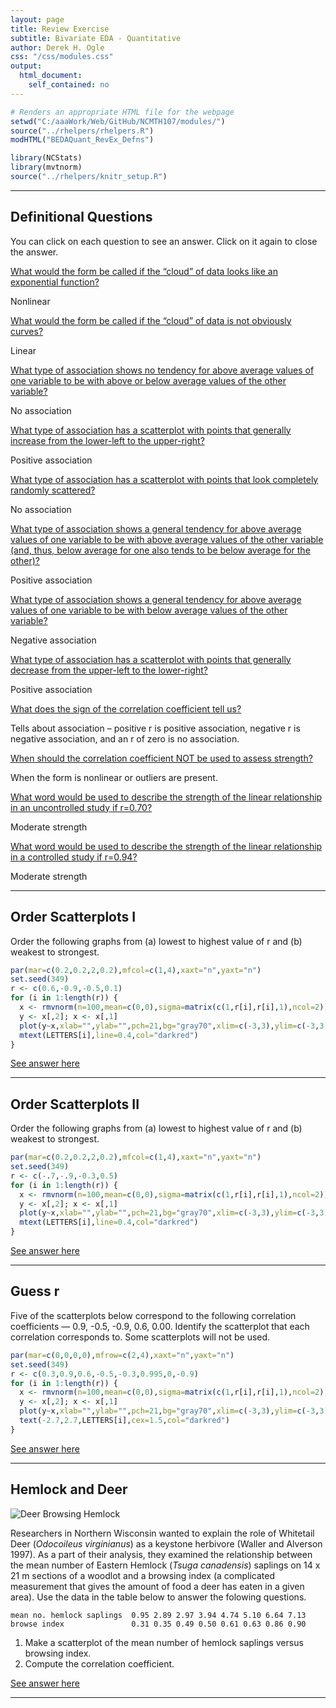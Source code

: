 ```yaml
---
layout: page
title: Review Exercise
subtitle: Bivariate EDA - Quantitative
author: Derek H. Ogle
css: "/css/modules.css"
output:
  html_document:
    self_contained: no
---
```


```r
# Renders an appropriate HTML file for the webpage
setwd("C:/aaaWork/Web/GitHub/NCMTH107/modules/")
source("../rhelpers/rhelpers.R")
modHTML("BEDAQuant_RevEx_Defns")
```

```r
library(NCStats)
library(mvtnorm)
source("../rhelpers/knitr_setup.R")
```

----

## Definitional Questions

You can click on each question to see an answer. Click on it again to close the answer.

<div class="panel-group">

<div class="panel panel-default">
<div class="panel-heading">
<div class="panel-title">
<a data-toggle="collapse" href="#Form1">What would the form be called if the "cloud" of data looks like an exponential function?</a>
</div>
</div>
<div id="Form1" class="panel-collapse collapse">
<div class="panel-body">Nonlinear</div>
</div>
</div>

<div class="panel panel-default">
<div class="panel-heading">
<div class="panel-title">
<a data-toggle="collapse" href="#Form2">What would the form be called if the "cloud" of data is not obviously curves?</a>
</div>
</div>
<div id="Form2" class="panel-collapse collapse">
<div class="panel-body">Linear</div>
</div>
</div>

<div class="panel panel-default">
<div class="panel-heading">
<div class="panel-title">
<a data-toggle="collapse" href="#Assoc1">What type of association shows no tendency for above average values of one variable to be with above or  below average values of the other variable?</a>
</div>
</div>
<div id="Assoc1" class="panel-collapse collapse">
<div class="panel-body">No association</div>
</div>
</div>

<div class="panel panel-default">
<div class="panel-heading">
<div class="panel-title">
<a data-toggle="collapse" href="#Assoc2">What type of association has a scatterplot with points that generally increase from the lower-left to the upper-right?</a>
</div>
</div>
<div id="Assoc2" class="panel-collapse collapse">
<div class="panel-body">Positive association</div>
</div>
</div>

<div class="panel panel-default">
<div class="panel-heading">
<div class="panel-title">
<a data-toggle="collapse" href="#Assoc3">What type of association has a scatterplot with points that look completely randomly scattered?</a>
</div>
</div>
<div id="Assoc3" class="panel-collapse collapse">
<div class="panel-body">No association</div>
</div>
</div>

<div class="panel panel-default">
<div class="panel-heading">
<div class="panel-title">
<a data-toggle="collapse" href="#Assoc4">What type of association shows a general tendency for above average values of one variable to be with above average values of the other variable (and, thus, below average for one also tends to be below average for the other)?</a>
</div>
</div>
<div id="Assoc4" class="panel-collapse collapse">
<div class="panel-body">Positive association</div>
</div>
</div>

<div class="panel panel-default">
<div class="panel-heading">
<div class="panel-title">
<a data-toggle="collapse" href="#Assoc5">What type of association shows a general tendency for above average values of one variable to be with below average values of the other variable?</a>
</div>
</div>
<div id="Assoc5" class="panel-collapse collapse">
<div class="panel-body">Negative association</div>
</div>
</div>

<div class="panel panel-default">
<div class="panel-heading">
<div class="panel-title">
<a data-toggle="collapse" href="#Assoc6">What type of association has a scatterplot with points that generally decrease from the upper-left to the lower-right?</a>
</div>
</div>
<div id="Assoc6" class="panel-collapse collapse">
<div class="panel-body">Positive association</div>
</div>
</div>

<div class="panel panel-default">
<div class="panel-heading">
<div class="panel-title">
<a data-toggle="collapse" href="#Corr1">What does the sign of the correlation coefficient tell us?</a>
</div>
</div>
<div id="Corr1" class="panel-collapse collapse">
<div class="panel-body">Tells about association -- positive r is positive association, negative r is negative association, and an r of zero is no association.</div>
</div>
</div>

<div class="panel panel-default">
<div class="panel-heading">
<div class="panel-title">
<a data-toggle="collapse" href="#Corr2">When should the correlation coefficient NOT be used to assess strength?</a>
</div>
</div>
<div id="ShapeQuarts2" class="panel-collapse collapse">
<div class="panel-body">When the form is nonlinear or outliers are present.</div>
</div>
</div>

<div class="panel panel-default">
<div class="panel-heading">
<div class="panel-title">
<a data-toggle="collapse" href="#Corr3">What word would be used to describe the strength of the linear relationship in an uncontrolled study if r=0.70?</a>
</div>
</div>
<div id="Which1" class="panel-collapse collapse">
<div class="panel-body">Moderate strength</div>
</div>
</div>
  
<div class="panel panel-default">
<div class="panel-heading">
<div class="panel-title">
<a data-toggle="collapse" href="#Corr4">What word would be used to describe the strength of the linear relationship in a controlled study if r=0.94?</a>
</div>
</div>
<div id="Corr4" class="panel-collapse collapse">
<div class="panel-body">Moderate strength</div>
</div>
</div>

</div>

----

## Order Scatterplots I

Order the following graphs from (a) lowest to highest value of r and (b) weakest to strongest.

```r
par(mar=c(0.2,0.2,2,0.2),mfcol=c(1,4),xaxt="n",yaxt="n")
set.seed(349)
r <- c(0.6,-0.9,-0.5,0.1)
for (i in 1:length(r)) {
  x <- rmvnorm(n=100,mean=c(0,0),sigma=matrix(c(1,r[i],r[i],1),ncol=2))
  y <- x[,2]; x <- x[,1]
  plot(y~x,xlab="",ylab="",pch=21,bg="gray70",xlim=c(-3,3),ylim=c(-3,3))
  mtext(LETTERS[i],line=0.4,col="darkred")
}
```

[See answer here](zRevExAns/BEDAQuant.html#order-scatterplots-i)

----

## Order Scatterplots II

Order the following graphs from (a) lowest to highest value of r and (b) weakest to strongest.

```r
par(mar=c(0.2,0.2,2,0.2),mfcol=c(1,4),xaxt="n",yaxt="n")
set.seed(349)
r <- c(-.7,-.9,-0.3,0.5)
for (i in 1:length(r)) {
  x <- rmvnorm(n=100,mean=c(0,0),sigma=matrix(c(1,r[i],r[i],1),ncol=2))
  y <- x[,2]; x <- x[,1]
  plot(y~x,xlab="",ylab="",pch=21,bg="gray70",xlim=c(-3,3),ylim=c(-3,3))
  mtext(LETTERS[i],line=0.4,col="darkred")
}
```

[See answer here](zRevExAns/BEDAQuant.html#order-scatterplots-ii)

----

## Guess r

Five of the scatterplots below correspond to the following correlation coefficients --- 0.9, -0.5, -0.9, 0.6, 0.00. Identify the scatterplot that each correlation corresponds to. Some scatterplots will not be used.

```r
par(mar=c(0,0,0,0),mfrow=c(2,4),xaxt="n",yaxt="n")
set.seed(349)
r <- c(0.3,0.9,0.6,-0.5,-0.3,0.995,0,-0.9)
for (i in 1:length(r)) {
  x <- rmvnorm(n=100,mean=c(0,0),sigma=matrix(c(1,r[i],r[i],1),ncol=2))
  y <- x[,2]; x <- x[,1]
  plot(y~x,xlab="",ylab="",pch=21,bg="gray70",xlim=c(-3,3),ylim=c(-3,3))
  text(-2.7,2.7,LETTERS[i],cex=1.5,col="darkred")
}
```

[See answer here](zRevExAns/BEDAQuant.html#guess-r)

----

## Hemlock and Deer
<img src="zimgs/DeerHemlock.jpg" alt="Deer Browsing Hemlock" class="img-right">

Researchers in Northern Wisconsin wanted to explain the role of Whitetail Deer (*Odocoileus virginianus*) as a keystone herbivore (Waller and Alverson 1997). As a part of their analysis, they examined the relationship between the mean number of Eastern Hemlock (*Tsuga canadensis*) saplings on 14 x 21 m sections of a woodlot and a browsing index (a complicated measurement that gives the amount of food a deer has eaten in a given area). Use the data in the table below to answer the folowing questions.

```
mean no. hemlock saplings  0.95 2.89 2.97 3.94 4.74 5.10 6.64 7.13
browse index               0.31 0.35 0.49 0.50 0.61 0.63 0.86 0.90
```

1. Make a scatterplot of the mean number of hemlock saplings versus browsing index.
1. Compute the correlation coefficient.

[See answer here](zRevExAns/BEDAQuant.html#hemlock-and-deer)

----
